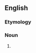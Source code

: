==English==

===Etymology===
{{compound|stop|word}}

===Noun===
{{en-noun}}

# {{alternative spelling of|stop word}}